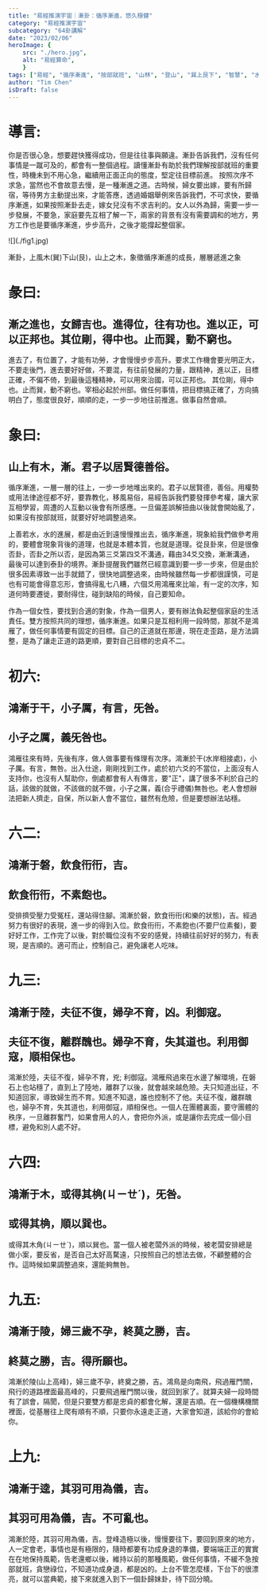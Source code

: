 ```yaml
---
title: "易經推演宇宙｜漸卦：循序漸進，悠久穩健"
category: "易經推演宇宙"
subcategory: "64卦講解"
date: "2023/02/06"
heroImage: {
    src: "./hero.jpg",
    alt: "易經算命",
    }
tags: ["易經", "循序漸進", "按部就班", "山林", "登山", "巽上艮下", "智慧", "水波", "鴻雁"]
author: "Tim Chen"
isDraft: false
---
```

# 導言:
你是否很心急，想要趕快獲得成功，但是往往事與願違。漸卦告訴我們，沒有任何事情是一蹴可及的，都會有一整個過程。讀懂漸卦有助於我們理解按部就班的重要性，時機未到不用心急，繼續用正面正向的態度，堅定往目標前進。
按照次序不求急，當然也不會故意去慢，是一種漸進之道。古時候，婦女要出嫁，要有所歸宿，等待男方主動提出來，才能答應，透過婚姻舉例來告訴我們，不可求快，要循序漸進，如果按照漸卦去走，嫁女兒沒有不求吉利的。女人以外為歸，需要一步一步發展，不要急，家庭要先互相了解一下，兩家的背景有沒有需要調和的地方，男方工作也是要循序漸進，步步高升，之後才能撐起整個家。

<p align="left">![](./fig1.jpg)</p>
<figcaption>漸卦，上風木(巽)下山(艮)，山上之木，象徵循序漸進的成長，層層遞進之象</figcaption>

# 彖曰:
## 漸之進也，女歸吉也。進得位，往有功也。進以正，可以正邦也。其位剛，得中也。止而巽，動不窮也。
進去了，有位置了，才能有功勞，才會慢慢步步高升。要求工作機會要光明正大，不要走後門，進去要好好做，不要混，有往前發展的力量，跟精神，進以正，目標正確，不偏不倚，到最後這種精神，可以用來治國，可以正邦也。
其位剛，得中也。止而巽，動不窮也。宰相必起於州部。做任何事情，把目標搞正確了，方向搞明白了，態度很良好，順順的走，一步一步地往前推進。做事自然會順。

# 象曰:
## 山上有木，漸。君子以居賢德善俗。
循序漸進，一層一層的往上，一步一步地堆出來的。君子以居賢德，善俗。用權勢或用法律途徑都不好，要靠教化，移風易俗，易經告訴我們要發揮參考權，讓大家互相學習，周遭的人互動以後會有所感應。一旦偏差誤解扭曲以後就會開始亂了，如果沒有按部就班，就要好好地調整過來。

上善若水，水的進展，都是由近到遠慢慢推出去，循序漸進，現象給我們做參考用的，要體會現象背後的道理，也就是本體本質，也就是道理。從艮卦來，但是很像否卦，否卦之所以否，是因為第三爻第四爻不溝通，藉由34爻交換，漸漸溝通，最後可以達到泰卦的境界。漸卦提醒我們雖然已經意識到要一步一步來，但是由於很多因素導致一出手就錯了，很快地調整過來，由時候雖然每一步都很謹慎，可是也有可能會得意忘形，會搞得亂七八糟，六個爻用鴻雁來比喻，有一定的次序，知道何時要遷徙，要耐得住，碰到缺陷的時候，自己要知命。

作為一個女性，要找到合適的對象，作為一個男人，要有辦法負起整個家庭的生活責任。雙方按照共同的理想，循序漸進。如果只是互相利用一段時間，那就不是鴻雁了，做任何事情要有固定的目標。自己的正道就在那邊，現在走歪路，是方法調整，是為了讓走正道的路更順，要對自己目標的忠貞不二。

# 初六:
## 鴻漸于干，小子厲，有言，旡咎。
## 小子之厲，義旡咎也。
鴻雁往來有時，先後有序，做人做事要有條理有次序。鴻漸於干(水岸相接處)，小子厲。有言，無咎。出入仕途，剛剛找到工作，處於初六爻的不當位，上面沒有人支持你，也沒有人幫助你，倒處都會有人有傳言，要"正"，講了很多不利於自己的話，該做的就做，不該做的就不做，小子之厲，義(合乎禮儀)無咎也。老人會想辦法把新人擠走，自保，所以新人會不當位，雖然有危險，但是要想辦法站穩。
# 六二:
## 鴻漸于磐，飲食衎衎，吉。
## 飲食衎衎，不素飽也。
受排擠受壓力受冤枉，還站得住腳。鴻漸於磐，飲食衎衎(和樂的狀態)，吉。經過努力有很好的表現，進一步的得到入位。飲食衎衎，不素飽也(不要尸位素餐)，要好好工作，工作完了以後，對於職位沒有不安的感覺，持續往前好好的努力，有表現，是吉順的。適可而止，控制自己，避免讓老人吃味。
# 九三:
## 鴻漸于陸，夫征不復，婦孕不育，凶。利御寇。
## 夫征不復，離群醜也。婦孕不育，失其道也。利用御寇，順相保也。
鴻漸於陸，夫征不復，婦孕不育，兇; 利御寇。鴻雁飛過來在水邊了解環境，在磐石上也站穩了，直到上了陸地，離群了以後，就會越來越危險。夫只知道出征，不知道回家，導致婦生而不育。知進不知退，誰也控制不了他。夫征不復，離群醜也，婦孕不育，失其道也，利用御寇，順相保也。一個人在團體裏面，要守團體的秩序，一旦離群奮鬥，如果會用人的人，會把你外派，或是讓你去完成一個小目標，避免和別人處不好。
# 六四:
## 鴻漸于木，或得其桷(ㄐㄧㄝˊ)，旡咎。
## 或得其桷，順以巽也。
或得其木角(ㄐㄧㄝˊ)，順以巽也。當一個人被老闆外派的時候，被老闆安排總是做小案，要反省，是否自己太好高騖遠，只按照自己的想法去做，不顧整體的合作。這時候如果調整過來，還能夠無咎。
# 九五:
## 鴻漸于陵，婦三歲不孕，終莫之勝，吉。
## 終莫之勝，吉。得所願也。
鴻漸於陵(山上高峰)，婦三歲不孕，終奠之勝，吉。鴻鳥是向南飛，飛過雁門關，飛行的道路裡面最高峰的，只要飛過雁門關以後，就回到家了。就算夫婦一段時間有了誤會，隔閡，但是只要雙方都是忠貞的都會化解，還是吉順。在一個機構機關裡面，從基層往上爬有順有不順，只要你永遠走正道，大家會知道，該給你的會給你。
# 上九:
## 鴻漸于逵，其羽可用為儀，吉。
## 其羽可用為儀，吉。不可亂也。
鴻漸於陸，其羽可用為儀，吉。登峰造極以後，慢慢要往下，要回到原來的地方，人一定會老，事情也是有極限的，隨時都要有功成身退的準備，要端端正正的實實在在地保持風範，告老還鄉以後，維持以前的那種風範，做任何事情，不緩不急按部就班，貪戀祿位，不知道功成身退，都是凶的。上台不管怎麼樣，下台下的很漂亮，就可以當典範，接下來就進入到下一個卦歸妹卦，待下回分曉。